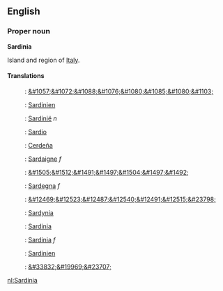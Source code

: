 ==English==
===Proper noun===
'''Sardinia'''

Island and region of [[Italy]].

====Translations====
:{{msg:bg}}: [[&#1057;&#1072;&#1088;&#1076;&#1080;&#1085;&#1080;&#1103;]]
:{{msg:de}}: [[Sardinien]]
:{{msg:nl}}: [[Sardinië]] ''n''
:{{msg:eo}}: [[Sardio]]
:{{msg:es}}: [[Cerdeña]]
:{{msg:fr}}: [[Sardaigne]] ''f''
:{{msg:he}}: [[&#1505;&#1512;&#1491;&#1497;&#1504;&#1497;&#1492;]]
:{{msg:it}}: [[Sardegna]] ''f''
:{{msg:ja}}: [[&#12469;&#12523;&#12487;&#12540;&#12491;&#12515;&#23798;]]
:{{msg:pl}}: [[Sardynia]]
:{{msg:ro}}: [[Sardinia]]
:{{msg:ra}}: [[Sardinia]] ''f''
:{{msg:sv}}: [[Sardinien]]
:{{msg:zh}}: [[&#33832;&#19969;&#23707;]]

[[nl:Sardinia]]
